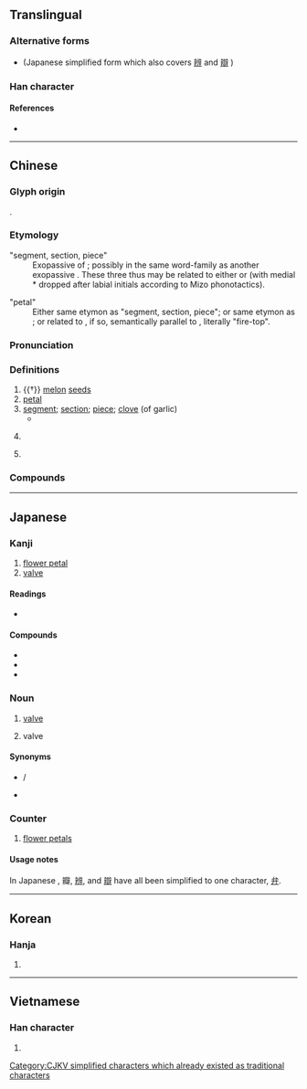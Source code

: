 {{character info}}
==Translingual==
{{ja-forms|[[弁]]|瓣|瓣}}

===Alternative forms===
* {{l|mul|弁}} (Japanese simplified form which also covers [[辨]] and [[辯]]<!-- and possibly [[辧]]-->)

===Han character===
{{Han char|rn=97|rad=瓜|as=14|sn=19|four=00441|canj=YJHOJ|ids=⿲辛瓜辛}}

====References====
* {{Han ref|kx=0747.260|dkj=21425|dj=1155.270|hdz=64043.120|uh=74E3|ud=29923|bh=C3A4|bd=50084}}

----

==Chinese==
{{zh-forms}}

===Glyph origin===
{{Han etym}}
{{Han compound|辡|瓜|c1=p|c2=s|t2=melon|ls=psc}}.

===Etymology===
;"segment, section, piece"
:Exopassive of {{och-l|[[辨]]|to divide, distinguish, discriminate}}; possibly in the same word-family as another exopassive {{och-l|[[釆]]|[to cause to be] divided}}. These three thus may be related to either {{och-l|[[班]]|to distribute → to arrange, classify → class, group}} or {{cog|lus|pʰel||to split, cut in halves}} (with medial *{{IPAfont|-r-}} dropped after labial initials according to Mizo phonotactics).

;"petal"
:Either same etymon as "segment, section, piece"; or same etymon as {{och-l|[[葩]]|flower}}; or related to {{och-l|燔|to burn}}, if so, semantically parallel to {{cog|bo|མེ་ཏོག||flower}}, literally "fire-top".

===Pronunciation===
{{zh-pron
|m=bàn,er=y
|m-s=ban4
|c=baan6,faan6,baan6-2,faan6-2
|mn=qz,twv,xm,zz:pān/tw:bān
|w=2pe,3be
|mc=y
|oc=y
|ma=
|cat=n,cls
}}

===Definitions===
{{zh-hanzi}}

# {{†}} [[melon]] [[seed]]s
# [[petal]]
# [[segment]]; [[section]]; [[piece]]; [[clove]] (of garlic)
#* {{zh-x|你 再 這麼 淘氣，非 把 屁股 摔 成 八 瓣兒{r} 不可！|If you keep on being this naughty, you'll fall down and split your butt into eight '''pieces'''!}}
# {{lb|zh|medicine}} {{zh-short|瓣膜|[[valve]]}}
# {{zh-classifier|[[piece]]s and [[segment]]s, such as those of (cut-up) [[fruit]]s or [[petal]]s}}

===Compounds===
{{zh-der|二尖瓣|三尖瓣|三瓣嘴|乳瓣|心瓣膜|半月瓣|心臟瓣|一瓣心香|八瓣兒五|合瓣花冠|瓣鰓類|旗瓣|瓣香|瓣膜|活瓣|離瓣花冠|辣瓣兒醬|花瓣|脣瓣|花葯瓣|蒜瓣兒|重瓣胃|迴盲瓣|豆瓣醬|翼瓣|蒜瓣骨朵|豬心瓣膜|心瓣|主動脈瓣}}

{{zh-cat|Intermediate}}

----

==Japanese==
{{ja-kanji forms|弁|瓣}}

===Kanji===
{{ja-kanji|grade=|rs=瓜14|shin=弁}}

# [[flower petal]]
# [[valve]]

====Readings====
* {{ja-readings|goon=[[べん]] (ben)|kanon=[[はん]] (han)|kun=[[はなびら]] (hanabira)}}

====Compounds====
* {{ja-r|安%全%瓣|あん%ぜん%べん}}
* {{ja-r|花%瓣|か%べん}}
* {{ja-r|豆%瓣%醤|とう%べん%しょう}}

===Noun===
{{ja-noun|べん|shin=弁}}

# {{lb|ja|anatomy}} [[valve]] {{gloss|membranous partition, flap, or fold, which allows flow in only one direction, e.g. a [[heart valve]]}}
# valve {{gloss|device that controls the flow of a fluid through a pipe}}

====Synonyms====
* {{sense|valve: in anatomy}} {{ja-r|瓣膜|べんまく}} / {{ja-r|弁膜|べんまく}}
* {{sense|valve: device}} {{ja-r|バルブ}}

===Counter===
{{ja-pos|counter|べん|shin=弁}}

# [[flower petal]]s

====Usage notes====
In Japanese {{w|shinjitai}}, 瓣, [[辨]], and [[辯]] have all been simplified to one character, [[弁]].

----

==Korean==

===Hanja===
{{ko-hanja|hangeul=[[판]]|eumhun=|rv=pan|mr=p'an|y=phan}}

# {{rfdef|ko|sort=瓜14}}

[[Category:CJKV simplified characters which already existed as traditional characters]]

----

==Vietnamese==

===Han character===
{{vi-hantu|rs=瓜14|[[bẹ]], [[biện]]}}

# {{rfdef|vi|sort=瓜14}}

{{cln|vi|Han tu}}
